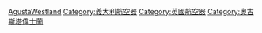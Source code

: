 [[Category:各製造商航空器|AgustaWestland]]
[[Category:義大利航空器|Category:義大利航空器]]
[[Category:英國航空器|Category:英國航空器]]
[[Category:奧古斯塔偉士蘭|Category:奧古斯塔偉士蘭]]
